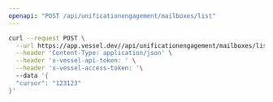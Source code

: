 ```yaml
---
openapi: "POST /api/unificationengagement/mailboxes/list"
---
```


<RequestExample>

```bash Request
curl --request POST \
  --url https://app.vessel.dev//api/unificationengagement/mailboxes/list \
  --header 'Content-Type: application/json' \
  --header 'x-vessel-api-token: ' \
  --header 'x-vessel-access-token: '\ 
  --data '{
  "cursor": "123123"
}'
```

</RequestExample>


      